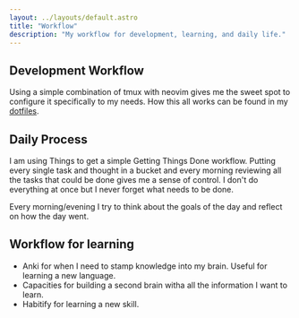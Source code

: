 ```yaml
---
layout: ../layouts/default.astro
title: "Workflow"
description: "My workflow for development, learning, and daily life."
---
```


## Development Workflow

Using a simple combination of tmux with neovim gives me the sweet spot to configure it specifically to my needs. How this all works can be found in my [dotfiles](https://github.com/oscarteg/dotfiles).

## Daily Process

I am using Things to get a simple Getting Things Done workflow. Putting every single task and thought in a bucket and every morning reviewing all the tasks that could be done gives me a sense of control. I don't do everything at once but I never forget what needs to be done.

Every morning/evening I try to think about the goals of the day and reflect on how the day went.

## Workflow for learning

- Anki for when I need to stamp knowledge into my brain. Useful for learning a new language.
- Capacities for building a second brain witha all the information I want to learn.
- Habitify for learning a new skill.
